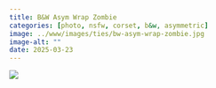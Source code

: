```yaml
---
title: B&W Asym Wrap Zombie
categories: [photo, nsfw, corset, b&w, asymmetric]
image: ../www/images/ties/bw-asym-wrap-zombie.jpg
image-alt: ""
date: 2025-03-23
---
```



![](../www/images/ties/bw-asym-wrap-zombie.jpg)

